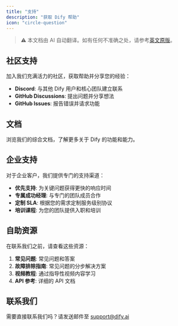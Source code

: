 ```yaml
---
title: "支持"
description: "获取 Dify 帮助"
icon: "circle-question"
---
```


> ⚠️ 本文档由 AI 自动翻译。如有任何不准确之处，请参考[英文原版](../../../../en/documentation/pages/getting-started/support.mdx)。

## 社区支持

加入我们充满活力的社区，获取帮助并分享您的经验：

- **Discord**: 与其他 Dify 用户和核心团队建立联系
- **GitHub Discussions**: 提出问题并分享想法
- **GitHub Issues**: 报告错误并请求功能

## 文档

浏览我们的综合文档，了解更多关于 Dify 的功能和能力。

## 企业支持

对于企业客户，我们提供专门的支持渠道：

- **优先支持**: 为关键问题获得更快的响应时间
- **专属成功经理**: 与专门的团队成员合作
- **定制 SLA**: 根据您的需求定制服务级别协议
- **培训课程**: 为您的团队提供入职和培训

## 自助资源

在联系我们之前，请查看这些资源：

1. **常见问题**: 常见问题和答案
2. **故障排除指南**: 常见问题的分步解决方案
3. **视频教程**: 通过指导性视频内容学习
4. **API 参考**: 详细的 API 文档

## 联系我们

需要直接联系我们吗？请发送邮件至 support@dify.ai